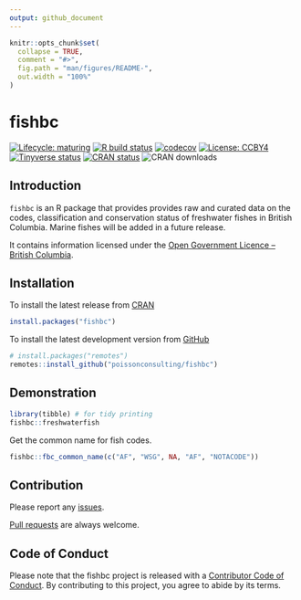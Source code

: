 ```yaml
---
output: github_document
---
```


<!-- README.md is generated from README.Rmd. Please edit that file -->

```r
knitr::opts_chunk$set(
  collapse = TRUE,
  comment = "#>",
  fig.path = "man/figures/README-",
  out.width = "100%"
)
```

# fishbc

<!-- badges: start -->
[![Lifecycle: maturing](https://img.shields.io/badge/lifecycle-maturing-blue.svg)](https://www.tidyverse.org/lifecycle/#maturing)
[![R build status](https://github.com/poissonconsulting/fishbc/workflows/R-CMD-check/badge.svg)](https://github.com/poissonconsulting/fishbc/actions)
[![codecov](https://codecov.io/gh/poissonconsulting/fishbc/branch/master/graph/badge.svg?token=2EvrLVvDcZ)](https://codecov.io/gh/poissonconsulting/fishbc)
[![License: CCBY4](https://img.shields.io/badge/License-CCBY4-green.svg)](https://creativecommons.org/licenses/by/4.0/)
[![Tinyverse status](https://tinyverse.netlify.com/badge/fishbc)](https://CRAN.R-project.org/package=fishbc)
[![CRAN status](https://www.r-pkg.org/badges/version/fishbc)](https://CRAN.R-project.org/package=fishbc)
![CRAN downloads](https://cranlogs.r-pkg.org/badges/fishbc)

<!-- badges: end -->

## Introduction

`fishbc` is an R package that provides provides raw and curated data on the codes, classification and conservation status of freshwater fishes in British Columbia. 
Marine fishes will be added in a future release.

It contains information licensed under the [Open Government Licence – British Columbia](https://www2.gov.bc.ca/gov/content/data/open-data/open-government-licence-bc).

## Installation

To install the latest release from [CRAN](https://cran.r-project.org)
```r
install.packages("fishbc")
```

To install the latest development version from [GitHub](https://github.com/poissonconsulting/fishbc)
```r
# install.packages("remotes")
remotes::install_github("poissonconsulting/fishbc")
```

## Demonstration

```r
library(tibble) # for tidy printing
fishbc::freshwaterfish
```

Get the common name for fish codes.

```r
fishbc::fbc_common_name(c("AF", "WSG", NA, "AF", "NOTACODE"))
```

## Contribution

Please report any [issues](https://github.com/poissonconsulting/fishbc/issues).

[Pull requests](https://github.com/poissonconsulting/fishbc/pulls) are always welcome.

## Code of Conduct

Please note that the fishbc project is released with a [Contributor Code of Conduct](https://contributor-covenant.org/version/2/0/CODE_OF_CONDUCT.html). 
By contributing to this project, you agree to abide by its terms.

